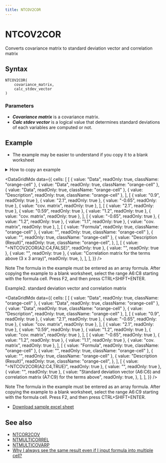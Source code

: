 ```yaml
---
title: NTCOV2COR
---
```



# NTCOV2COR

Converts covariance matrix to standard deviation vector and correlation matrix

## Syntax

```excel
NTCOV2COR(
    covariance_matrix,
    calc_stdev_vector
)
```

### Parameters

- **_Covariance matrix_** is a covariance matrix.
- **_Calc stdev vector_** is a logical value that determines standard deviations of each variables are computed or not.

## Example

- The example may be easier to understand if you copy it to a blank worksheet

<details>
  <summary>How to copy an example</summary>

1.  Create a blank workbook or worksheet.
2.  Select the example in the Help topic.

    **Note**  Do not select the row or column headers.

    ![Selecting an example from Help](./../../assets/functions/HowToCopy.png)

    Selecting an example from Help

3.  Press CTRL+C.
4.  In the worksheet, select cell A1, and press CTRL+V.
5.  To switch between viewing the results and viewing the formulas that return the results, press CTRL+` (grave accent), or on the **Tools** menu, point to **Formula Auditing**, and then click **Formula Auditing Mode**.

</details>

<DataGridMdx
  data={{
    cells: [
      [
        { value: "Data", readOnly: true, className: "orange-cell" },
        { value: "Data", readOnly: true, className: "orange-cell" },
        { value: "Data", readOnly: true, className: "orange-cell" },
        { value: "Description", readOnly: true, className: "orange-cell" },
      ],
      [
        { value: "0.9", readOnly: true },
        { value: "2.1", readOnly: true },
        { value: "-0.65", readOnly: true },
        { value: "cov. matrix", readOnly: true },
      ],
      [
        { value: "2.1", readOnly: true },
        { value: "0.59", readOnly: true },
        { value: "1.2", readOnly: true },
        { value: "cov. matrix", readOnly: true },
      ],
      [
        { value: "-0.65", readOnly: true },
        { value: "1.2", readOnly: true },
        { value: "1.1", readOnly: true },
        { value: "cov. matrix", readOnly: true },
      ],
      [
        { value: "Formula", readOnly: true, className: "orange-cell" },
        { value: "", readOnly: true, className: "orange-cell" },
        { value: "", readOnly: true, className: "orange-cell" },
        {
          value: "Description (Result)",
          readOnly: true,
          className: "orange-cell",
        },
      ],
      [
        { value: "=NTCOV2COR(A2:C4,FALSE)", readOnly: true },
        { value: "", readOnly: true },
        { value: "", readOnly: true },
        {
          value: "Correlation matrix for the terms above (3 x 3 array)",
          readOnly: true,
        },
      ],
    ],
  }}
/>

Note The formula in the example must be entered as an array formula. After copying the example to a blank worksheet, select the range A6:C8 starting with the formula cell. Press F2, and then press CTRL+SHIFT+ENTER.

Example2. standard deviation vector and correlation matrix

<DataGridMdx
  data={{
    cells: [
      [
        { value: "Data", readOnly: true, className: "orange-cell" },
        { value: "Data", readOnly: true, className: "orange-cell" },
        { value: "Data", readOnly: true, className: "orange-cell" },
        { value: "Description", readOnly: true, className: "orange-cell" },
      ],
      [
        { value: "0.9", readOnly: true },
        { value: "2.1", readOnly: true },
        { value: "-0.65", readOnly: true },
        { value: "cov. matrix", readOnly: true },
      ],
      [
        { value: "2.1", readOnly: true },
        { value: "0.59", readOnly: true },
        { value: "1.2", readOnly: true },
        { value: "cov. matrix", readOnly: true },
      ],
      [
        { value: "-0.65", readOnly: true },
        { value: "1.2", readOnly: true },
        { value: "1.1", readOnly: true },
        { value: "cov. matrix", readOnly: true },
      ],
      [
        { value: "Formula", readOnly: true, className: "orange-cell" },
        { value: "", readOnly: true, className: "orange-cell" },
        { value: "", readOnly: true, className: "orange-cell" },
        {
          value: "Description (Result)",
          readOnly: true,
          className: "orange-cell",
        },
      ],
      [
        { value: "=NTCOV2COR(A2:C4,TRUE)", readOnly: true },
        { value: "", readOnly: true },
        { value: "", readOnly: true },
        {
          value:
            "Standard deviation vector (A6:C6) and correlation matrix (A7:C9) for the terms above",
          readOnly: true,
        },
      ],
    ],
  }}
/>

Note The formula in the example must be entered as an array formula. After copying the example to a blank worksheet, select the range A6:C9 starting with the formula cell. Press F2, and then press CTRL+SHIFT+ENTER.

- [Download sample excel sheet](https://www.ntrand.com/files/NtRand3.zip)

## See also

- [NTCOR2COV](https://www.ntrand.com/ntcor2cov/)
- [NTMULTICORREL](https://www.ntrand.com/ntmulticorrel/)
- [NTMULTICOVARP](https://www.ntrand.com/ntmulticovarp/)
- [Why I always see the same result even if I input formula into multiple cell?](https://www.ntrand.com/faq/#local_CtrlShiftEnter)
